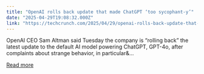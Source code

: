 ```yaml
---
title: "OpenAI rolls back update that made ChatGPT ‘too sycophant-y’"
date: "2025-04-29T19:08:32.000Z"
link: "https://techcrunch.com/2025/04/29/openai-rolls-back-update-that-made-chatgpt-too-sycophant-y/"
---
```


OpenAI CEO Sam Altman said Tuesday the company is &#8220;rolling back&#8221; the latest update to the default AI model powering ChatGPT, GPT-4o, after complaints about strange behavior, in particular&...

[Read more](https://techcrunch.com/2025/04/29/openai-rolls-back-update-that-made-chatgpt-too-sycophant-y/)
